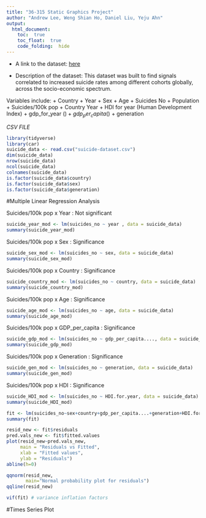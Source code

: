 ```yaml
---
title: "36-315 Static Graphics Project"
author: "Andrew Lee, Weng Shian Ho, Daniel Liu, Yeju Ahn"
output: 
  html_document:
    toc:  true
    toc_float:  true
    code_folding:  hide
---
```


+  A link to the dataset:
[here](https://www.kaggle.com/russellyates88/suicide-rates-overview-1985-to-2016)

+   Description of the dataset: 
This dataset was built to find signals correlated to increased suicide rates among different cohorts globally, across the socio-economic spectrum.

Variables include:
+   Country
+   Year
+   Sex
+   Age
+   Suicides No
+   Population
+   Suicides/100k pop
+   Country Year
+   HDI for year (Human Development Index)
+   gdp_for_year ($)
+   gdp_per_capita ($)
+   generation

*CSV FILE*
```r
library(tidyverse)
library(car)
suicide_data <- read.csv("suicide-dataset.csv")
dim(suicide_data)
nrow(suicide_data)
ncol(suicide_data)
colnames(suicide_data)
is.factor(suicide_data$country)
is.factor(suicide_data$sex)
is.factor(suicide_data$generation)
```

#Multiple Linear Regression Analysis

Suicides/100k pop x Year  : Not significant
```r
suicide_year_mod <- lm(suicides_no ~ year , data = suicide_data)
summary(suicide_year_mod)
```

Suicides/100k pop x Sex  : Significance
```r
suicide_sex_mod <- lm(suicides_no ~ sex, data = suicide_data)
summary(suicide_sex_mod)
```

Suicides/100k pop x Country  : Significance
```r
suicide_country_mod <- lm(suicides_no ~ country, data = suicide_data)
summary(suicide_country_mod)
```

Suicides/100k pop x Age : Significance
```r
suicide_age_mod <- lm(suicides_no ~ age, data = suicide_data)
summary(suicide_age_mod)
```

Suicides/100k pop x GDP_per_capita : Significance
```r
suicide_gdp_mod <- lm(suicides_no ~ gdp_per_capita...., data = suicide_data)
summary(suicide_gdp_mod)
```

Suicides/100k pop x Generation : Significance
```r
suicide_gen_mod <- lm(suicides_no ~ generation, data = suicide_data)
summary(suicide_gen_mod)
```

Suicides/100k pop x HDI : Significance
```r
suicide_HDI_mod <- lm(suicides_no ~ HDI.for.year, data = suicide_data)
summary(suicide_HDI_mod)
```
```r
fit <- lm(suicides_no~sex+country+gdp_per_capita....+generation+HDI.for.year, data=suicide_data)
summary(fit)
```

```r
resid_new <- fit$residuals
pred.vals_new <- fit$fitted.values
plot(resid_new~pred.vals_new,
     main = "Residuals vs Fitted", 
     xlab = "Fitted values", 
     ylab = "Residuals")
abline(h=0)
```

```r
qqnorm(resid_new,
       main="Normal probability plot for residuals") 
qqline(resid_new)
```


```r
vif(fit) # variance inflation factors 
```


#Times Series Plot





